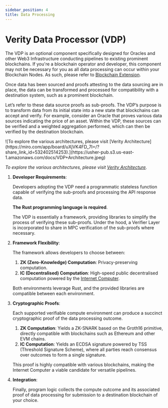 ```yaml
---
sidebar_position: 4
title: Data Processing
---
```


# Verity Data Processor (VDP)

The VDP is an optional component specifically designed for Oracles and other Web3 Infrastructure conducting pipelines to existing prominent blockchains. If you're a blockchain operator and developer, this component may not be necessary for you as all data processing can occur within your Blockchain Nodes. As such, please refer to [Blockchain Extension](./alternate-implementations.mdx).

Once data has been sourced and proofs attesting to the data sourcing are in place, the data can be transformed and processed for compatibility with a destination system, such as a prominent blockchain.

Let’s refer to these data source proofs as sub-proofs. The VDP’s purpose is to transform data from its initial state into a new state that blockchains can accept and verify. For example, consider an Oracle that proves various data sources indicating the price of an asset. Within the VDP, these sources can be verified and a weighted aggregation performed, which can then be verified by the destination blockchain.

<div className="zoom">
	![To explore the various architectures, please visit [Verity
	Architecture](https://miro.com/app/board/uXjVK4FD_7I=/?share_link_id=532402514253).](https://usher-pub.s3.us-east-1.amazonaws.com/docs/VDP+Architecture.jpeg)
</div>

_To explore the various architectures, please visit [Verity Architecture](https://miro.com/app/board/uXjVK4FD_7I=/?share_link_id=532402514253)._

1. **Developer Requirements**:

   Developers adopting the VDP need a programmatic stateless function capable of verifying the sub-proofs and processing the API response data.

   **The Rust programming language is required**.

   The VDP is essentially a framework, providing libraries to simplify the process of verifying these sub-proofs. Under the hood, a Verifier Layer is incorporated to share in MPC verification of the sub-proofs where necessary.

2. **Framework Flexibility**:

   The framework allows developers to choose between:

   1. **ZK (Zero-Knowledge) Computation**: Privacy-preserving computation.
   2. **IC (Decentralised) Computation**: High-speed public decentralised computation powered by the [Internet Computer](https://internetcomputer.org/).

   Both environments leverage Rust, and the provided libraries are compatible between each environment.

3. **Cryptographic Proofs**:

   Each supported verifiable compute environment can produce a succinct cryptographic proof of the data processing outcome.

   1. **ZK Computation**: Yields a ZK-SNARK based on the Groth16 primitive, directly compatible with blockchains such as Ethereum and other EVM chains.
   2. **IC Computation**: Yields an ECDSA signature powered by TSS (Threshold Signature Scheme), where all parties reach consensus over outcomes to form a single signature.

   This proof is highly compatible with various blockchains, making the Internet Computer a viable candidate for versatile pipelines.

4. **Integration**:

   Finally, program logic collects the compute outcome and its associated proof of data processing for submission to a destination blockchain of your choice.
